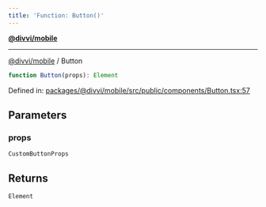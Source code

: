 ```yaml
---
title: 'Function: Button()'
---
```

[**@divvi/mobile**](../README)

---

[@divvi/mobile](../README) / Button
```ts
function Button(props): Element
```

Defined in: [packages/@divvi/mobile/src/public/components/Button.tsx:57](https://github.com/divvi-xyz/divvi-mobile/blob/main/packages/@divvi/mobile/src/public/components/Button.tsx#L57)

## Parameters

### props

`CustomButtonProps`

## Returns

`Element`



<EditPage editUrl="https://github.com/divvi-xyz/divvi-mobile/edit/main/docs/reference/functions/Button.md" />
